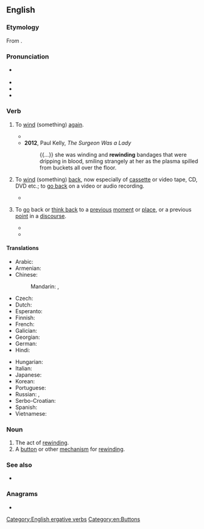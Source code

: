 ==English==

===Etymology===
From {{prefix|en|re|wind}}.

===Pronunciation===
* {{a|UK}} {{IPA|en|/ɹiːˈwaɪnd/}}
* {{audio|en|LL-Q1860 (eng)-Vealhurl-rewind.wav |Audio (Southern England)}}
* {{hyphenation|en|re|wind}}
* {{rhymes|en|aɪnd|s=2}}

===Verb===
{{en-verb|rewinds|rewinding|rewound}}

# {{lb|en|transitive|intransitive}} To [[wind]] (something) [[again]].
#* {{quote-book|en|2000|{{w|George R.R. Martin}}|A Storm of Swords|publisher=Bantam|edition=2011|page=535|passage=A Myrish crossbowman poked his head out a different window, got off a bolt, and ducked down to '''rewind'''.}}
#* '''2012''', Paul Kelly, ''The Surgeon Was a Lady''
#*: {{...}} she was winding and '''rewinding''' bandages that were dripping in blood, smiling strangely at her as the plasma spilled from buckets all over the floor.
# {{lb|en|transitive|intransitive}} To [[wind]] (something) [[back]], now especially of [[cassette]] or video tape, CD, DVD etc.; to [[go back]] on a video or audio recording.
#* {{quote-book|en|2011|Rebekah Modrak, ‎Bill Anthes|Reframing Photography: Theory and Practice|passage=If you need to reload film, the cassette can be '''rewound''' slightly by turning the hub located on one end of its spool.}}
# {{lb|en|figurative}} To [[go]] back or [[think back]] to a [[previous]] [[moment]] or [[place]], or a previous [[point]] in a [[discourse]].
#* {{quote-song|en|author={{w|Ingrid Michaelson}}, {{w|Trent Dabbs}}, and {{w|busbee}}|title=Time Machine|album={{w|Lights Out (Ingrid Michaelson album)|Lights Out}}|year=2014|artist=Ingrid Michaelson|url=https://www.youtube.com/watch?v=l7GYm1pQyJA|text=If I had a time machine / And if life was a movie scene / I'd '''rewind''', and I'd tell me / "Ru-u-u-u-u-u-u-un"}}
#* {{quote-journal|en|December 12 2016|Editorial Team|work={{w|Chicago Tribune}}|url=http://www.chicagotribune.com/news/opinion/editorials/ct-russia-trump-putin-obama-bush-moscow-kremlin-edit-1213-jm-20161212-story.html|Editorial: Trump, Putin and the risks of a reset|passage=To understand Russia, you have to dive deep into its history — boyars and czars, Pushkin and Pasternak, Stalin and Stalingrad. To understand the perils of underestimating Russia, you don't have to go back that far. Just '''rewind''' to 2001, when George W. Bush naively sized up Vladimir Putin as a leader he could work with, a conclusion Bush reached when he looked into the Russian leader's eyes and "found him to be very straightforward and trustworthy.}}

====Translations====
{{trans-top|to wind again}}
* Arabic: {{t-needed|ar}}
* Armenian: {{t+|hy|վերափաթաթել|sc=Armn}}
* Chinese:
*: Mandarin: {{t|cmn|重繞|sc=Hani}}, {{t|cmn|重绕|tr=chóngrào|sc=Hani}}
* Czech: {{t-needed|cs}}
* Dutch: {{t|nl|weer oprollen}}
* Esperanto: {{t|eo|rebobeni}}
* Finnish: {{t|fi|[[kelata]] [[uudelleen]]}}
* French: {{t+|fr|rembobiner}}
* Galician: {{t|gl|rebobinar}}
* Georgian: {{t|ka|უკან ახვევს}}
* German: {{t+|de|zurückspulen}}
* Hindi: {{t-needed|hi}}
{{trans-mid}}
* Hungarian: {{t+|hu|visszateker}}
* Italian: {{t|it|riavvolgere}}
* Japanese: {{t|ja|巻き直す|tr=まきなおす, maki-naosu|sc=Jpan}}
* Korean: {{t-needed|ko}}
* Portuguese: {{t+|pt|rebobinar}}
* Russian: {{t+|ru|перема́тывать|impf}}, {{t+|ru|перемота́ть|pf}}
* Serbo-Croatian: {{t+|sh|premotati|sc=Cyrl}}
* Spanish: {{t+|es|rebobinar}}
* Vietnamese: {{t-needed|vi}}
{{trans-bottom}}

{{trans-see|wind back}}

===Noun===
{{en-noun}}

# The act of [[#Verb|rewind]]ing.
# A [[button]] or other [[mechanism]] for [[#Verb|rewind]]ing.
#:{{ux|en|I meant to pause the picture, but hit the '''rewind''' by mistake.}}

===See also===
* {{l|en|fast forward}}

===Anagrams===
* {{anagrams|en|a=deinrw|Widner|Winder|winder}}

[[Category:English ergative verbs]]
[[Category:en:Buttons]]